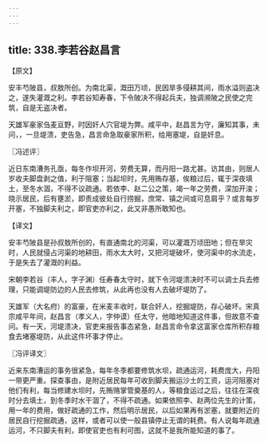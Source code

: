 ```yaml
---
---
---
```

title: 338.李若谷赵昌言
---



【原文】

安丰芍陂县，叔敖所创。为南北渠，溉田万顷，民因旱多侵耕其间，雨水溢则盗决之，遂失灌溉之利。李若谷知寿春，下令陂决不得起兵夫，独调濒陂之民使之完筑，自是无盗决者。

天雄军豪家刍麦亘野，时因奸人穴官堤为弊。咸平中，赵昌言为守，廉知其事，未问，，一旦堤溃，吏告急，昌言命急取豪家所积，给用塞堤，自是奸息。

〖冯述评〗

近日东南漕务孔亟，每冬作坝开河，劳费无算，而丹阳一路尤甚。访其由，则居人岁收夫脚盘剥之值，利于阻塞；当起坝时，先用贿存基，俟粮过后，辄于深夜填土，至冬水涸，不得不议疏通。若依李、赵二公之策，竭一年之劳费，深加开浚；晓示居民，后有壅淤，即责成彼处自行捞掘，庶常、镇之间或可息肩乎？或言每岁开塞，不独脚夫利之，即官吏亦利之，此又非愚所敢知也。

【译文】

安丰芍陂县是孙叔敖所创的，有直通南北的河渠，可以灌溉万顷田地；但在旱灾时，人民就侵占河渠的地耕田，雨水太大时，又把河堤破坏，使河渠中的水流走，于是失去了灌溉的利益。

宋朝李若谷（丰人，字子渊）任寿春太守时，就下令河堤溃决时不可以调士兵去修理，只能调堤防边的人民去修筑，从此再也没有人去破坏堤防了。

天雄军（大名府）的富豪，在米麦丰收时，联合奸人，挖掘堤防，存心破坏。宋真宗咸平年间，赵昌言（孝义人，字仲谟）任太守，他暗地知道这件事，但故意不查问。有一天，河堤溃决，官吏来报告事态紧急，赵昌言命令拿这富家仓库所积存粮食去堵塞堤防，从此这件坏事才停止。

〖冯评译文〗

近来东南漕运的事务很紧急，每年冬季都要修筑水坝，疏通运河，耗费庞大，丹阳一带更严重。探查事由，是附近居民每年可收到脚夫搬运沙土的工资，运河阻塞对他们有利，每当修建水坝时，先贿赂掌管奠基的人，等粮食运过之后，往往在深夜时分去填土，到冬季时水干涸了，不得不疏通。如果依照李、赵两位先生的计策，用一年的费用，做好疏通的工作，然后明示居民，以后如果再有淤塞，就要附近的居民自行挖掘疏通，这样，或者可以使一般县镇停止无谓的耗费。有人说每年疏通运河，不只脚夫有利，即使官吏也有利可图，这就不是我所能知道的事了。